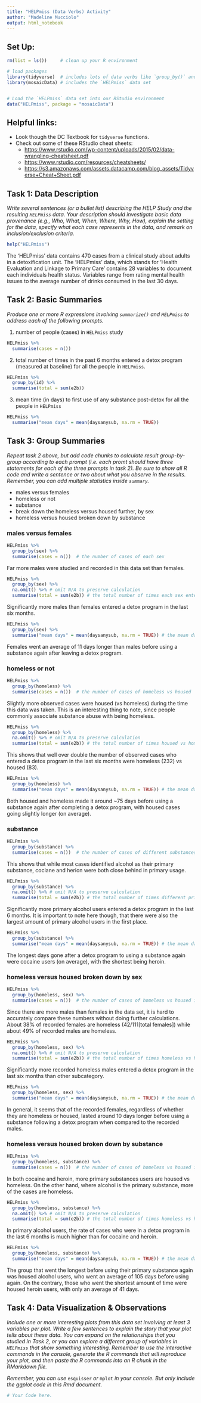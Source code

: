 ```yaml
---
title: "HELPmiss (Data Verbs) Activity"
author: "Madeline Mucciolo"
output: html_notebook
---
```



## Set Up:

```r
rm(list = ls())     # clean up your R environment

# load packages
library(tidyverse)  # includes lots of data verbs like `group_by()` and `summarise()`
library(mosaicData) # includes the `HELPmiss` data set 


# Load the `HELPmiss` data set into our RStudio environment
data("HELPmiss", package = "mosaicData")

```

## Helpful links: 

- Look though the DC Textbook for `tidyverse` functions. 
- Check out some of these RStudio cheat sheets:
  - <https://www.rstudio.com/wp-content/uploads/2015/02/data-wrangling-cheatsheet.pdf> 
  - <https://www.rstudio.com/resources/cheatsheets/>
  - <https://s3.amazonaws.com/assets.datacamp.com/blog_assets/Tidyverse+Cheat+Sheet.pdf>
  



## Task 1: Data Description

*Write several sentences (or a bullet list) describing the HELP Study and the resulting `HELPmiss` data.  Your description should investigate basic data provenance (e.g., Who, What, When, Where, Why, How), explain the setting for the data, specify what each case represents in the data, and remark on inclusion/exclusion criteria.* 
```r
help("HELPmiss")
```
The 'HELPmiss' data contains 470 cases from a clinical study about adults in a detoxification unit. The 'HELPmiss' data, which stands for 'Health Evaluation and Linkage to Primary Care' contains 28 variables to document each individuals health status. Variables range from rating mental health issues to the average number of drinks consumed in the last 30 days. 



## Task 2: Basic Summaries 

*Produce one or more R expressions involving `summarize()` and `HELPmiss` to address each of the following prompts.*

1. number of people (cases) in `HELPmiss` study

```r
HELPmiss %>%
  summarise(cases = n())
```

2. total number of times in the past 6 months entered a detox program (measured at baseline) for all the people in `HELPmiss`. 

```r
HELPmiss %>%
  group_by(id) %>%
  summarise(total = sum(e2b))
```


3. mean time (in days) to first use of any substance post-detox for all the people in `HELPmiss`


```r
HELPmiss %>%
  summarise("mean days" = mean(daysanysub, na.rm = TRUE))
```



## Task 3: Group Summaries  

*Repeat task 2 above, but add code chunks to calculate result group-by-group according to each prompt (i.e. each promt should have three statements for each of the three prompts in task 2).  Be sure to show all R code and write a sentence or two about what you observe in the results. Remember, you can add multiple statistics inside `summary`.* 


- males versus females
- homeless or not
- substance
- break down the homeless versus housed further, by sex
- homeless versus housed broken down by substance

### males versus females
```r
HELPmiss %>%
  group_by(sex) %>%
  summarise(cases = n())  # the number of cases of each sex
```
Far more males were studied and recorded in this data set than females.  

```r
HELPmiss %>%
  group_by(sex) %>%
  na.omit() %>% # omit N/A to preserve calculation
  summarise(total = sum(e2b)) # the total number of times each sex entered a detox program in the last                                 6 months
```
Significantly more males than females entered a detox program in the last six months.  

```r
HELPmiss %>%
  group_by(sex) %>%
  summarise("mean days" = mean(daysanysub, na.rm = TRUE)) # the mean days to the first use of                                                                   substance after a detox program for each sex
```
Females went an average of 11 days longer than males before using a substance again after leaving a detox program.    

### homeless or not
```r
HELPmiss %>%
  group_by(homeless) %>%
  summarise(cases = n())  # the number of cases of homeless vs housed
```
Slightly more observed cases were housed (vs homeless) during the time this data was taken. This is an interesting thing to note, since people commonly associate substance abuse with being homeless.  

```r
HELPmiss %>%
  group_by(homeless) %>%
  na.omit() %>% # omit N/A to preserve calculation
  summarise(total = sum(e2b)) # the total number of times housed vs homeless entered a detox program                                  in the last 6 months
```
This shows that well over double the number of observed cases who entered a detox program in the last six months were homeless (232) vs housed (83). 

```r
HELPmiss %>%
  group_by(homeless) %>%
  summarise("mean days" = mean(daysanysub, na.rm = TRUE)) # the mean days to the first use of                                                                   substance after a detox program for homeless                                                           vs housed
```
Both housed and homeless made it around ~75 days before using a substance again after completing a detox program, with housed cases going slightly longer (on average).

### substance
```r
HELPmiss %>%
  group_by(substance) %>%
  summarise(cases = n())  # the number of cases of different substances
```
This shows that while most cases identified alcohol as their primary substance, cociane and herion were both close behind in primary usage.  

```r
HELPmiss %>%
  group_by(substance) %>%
  na.omit() %>% # omit N/A to preserve calculation
  summarise(total = sum(e2b)) # the total number of times different primary substance users entered a                                 detox program in the last 6 months
```
Significantly more primary alcohol users entered a detox program in the last 6 months. It is important to note here though, that there were also the largest amount of primary alcohol users in the first place.  

```r
HELPmiss %>%
  group_by(substance) %>%
  summarise("mean days" = mean(daysanysub, na.rm = TRUE)) # the mean days to the first use of                                                                   substance after a detox program for                                                                   different substances
```
The longest days gone after a detox program to using a substance again were cocaine users (on average), with the shortest being heroin.  

### homeless versus housed broken down by sex
```r
HELPmiss %>%
  group_by(homeless, sex) %>%
  summarise(cases = n())  # the number of cases of homeless vs housed in males vs females
```
Since there are more males than females in the data set, it is hard to accurately compare these numbers without doing further calculations. About 38% of recorded females are homeless (42/111[total females]) while about 49% of recorded males are homeless.  


```r
HELPmiss %>%
  group_by(homeless, sex) %>%
  na.omit() %>% # omit N/A to preserve calculation
  summarise(total = sum(e2b)) # the total number of times homeless vs housed in male vs female users                                entered a detox program in the last 6 months
```
Significantly more recorded homeless males entered a detox program in the last six months than other subcategory.  


```r
HELPmiss %>%
  group_by(homeless, sex) %>%
  summarise("mean days" = mean(daysanysub, na.rm = TRUE)) # the mean days to the first use of                                                                   substance after a detox program for                                                                   homeless vs housed in males vs females
```
In general, it seems that of the recorded females, regardless of whether they are homeless or housed, lasted around 10 days longer before using a substance following a detox program when compared to the recorded males.  


### homeless versus housed broken down by substance
```r
HELPmiss %>%
  group_by(homeless, substance) %>%
  summarise(cases = n())  # the number of cases of homeless vs housed in diff substances
```
In both cocaine and heroin, more primary substances users are housed vs homeless. On the other hand, where alcohol is the primary substance, more of the cases are homeless.  


```r
HELPmiss %>%
  group_by(homeless, substance) %>%
  na.omit() %>% # omit N/A to preserve calculation
  summarise(total = sum(e2b)) # the total number of times homeless vs housed in diff substance users                                entered a detox program in the last 6 months
```
In primary alcohol users, the rate of cases who were in a detox program in the last 6 months is much higher than for cocaine and heroin.  


```r
HELPmiss %>%
  group_by(homeless, substance) %>%
  summarise("mean days" = mean(daysanysub, na.rm = TRUE)) # the mean days to the first use of                                                                   substance after a detox program for                                                                   homeless vs housed in diff substances
```
The group that went the longest before using their primary substance again was housed alcohol users, who went an average of 105 days before using again. On the contrary, those who went the shortest amount of time were housed heroin users, with only an average of 41 days.  


## Task 4: Data Visualization & Observations

*Include one or more interesting plots from this data set involving at least 3 variables per plot. Write a few sentences to explain the story that your plot tells about these data.  You can expand on the relationships that you studied in Task 2, or you can explore a different group of variables in `HELPmiss` that show something interesting. Remember to use the interactive commands in the console, generate the R commands that will reproduce your plot, and then paste the R commands into an R chunk in the RMarkdown file.*  

*Remember, you can use* `esquisser` *or* `mplot` *in your console. But only include the ggplot code in this Rmd document.*


```r
# Your Code here.

```



